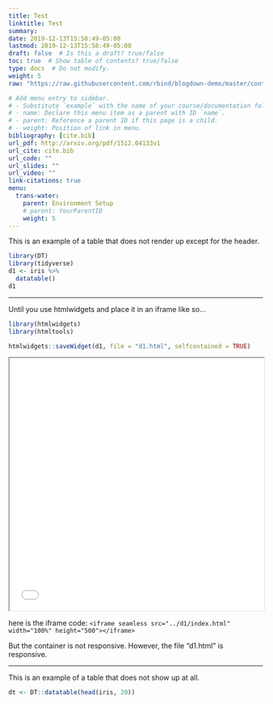 ```yaml
---
title: Test
linktitle: Test
summary:
date: 2019-12-13T15:58:49-05:00
lastmod: 2019-12-13T15:58:49-05:00
draft: false  # Is this a draft? true/false
toc: true  # Show table of contents? true/false
type: docs  # Do not modify.
weight: 5
raw: "https://raw.githubusercontent.com/rbind/blogdown-demo/master/content/post/2017-09-07-adding-htmlwidgets-to-r-markdown-posts.Rmd"

# Add menu entry to sidebar.
# - Substitute `example` with the name of your course/documentation folder.
# - name: Declare this menu item as a parent with ID `name`.
# - parent: Reference a parent ID if this page is a child.
# - weight: Position of link in menu.
bibliography: [cite.bib]
url_pdf: http://arxiv.org/pdf/1512.04133v1
url_cite: cite.bib
url_code: ""
url_slides: ""
url_video: ""
link-citations: true
menu:
  trans-water:
    parent: Environment Setup
    # parent: YourParentID
    weight: 5
---
```



This is an example of a table that does not render up except for the header.

```r
library(DT)
library(tidyverse)
d1 <- iris %>%
  datatable()
d1
```

<hr/>

Until you use htmlwidgets and place it in an iframe like so...

```r
library(htmlwidgets)
library(htmltools)

htmlwidgets::saveWidget(d1, file = "d1.html", selfcontained = TRUE)

```

<iframe seamless src="../d1/index.html" width="100%" height="500"></iframe>

here is the iframe code:
`<iframe seamless src="../d1/index.html" width="100%" height="500"></iframe>`

But the container is not responsive. However, the file "d1.html" is responsive.

<hr/>

This is an example of a table that does not show up at all.


```r
dt <- DT::datatable(head(iris, 20))
```
